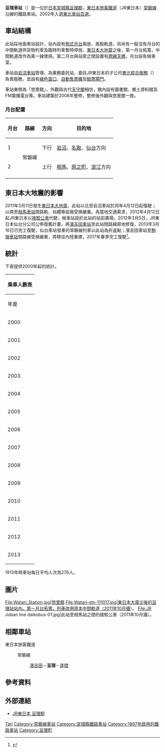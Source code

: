 {{NoteTA|1 = zh:亘理車站; zh-cn:亘理站; zh-tw:亘理車站; zh-hk:亘理站; }}
{{coord|38|2|22.7|N|140|51|40.6|E|region:JP-04_type:railwaystation|display=title}}
{{日本車站資訊
|公司色 = green
|文字色 = 
|站名 = 亘理站
|圖片 = JR East Joban line Watari station 20081223.jpg
|pxl = 
|圖片說明 = 亘理站全貌（2008年12月）
|日文原名 = 亘理
|平假名 = わたり
|羅馬拼音 = Watari
|副站名 = 
|電報略號 = タリ
|車站編號 = 
|所屬公司 = [[File:JR_logo_(east).svg|22px]] [[東日本旅客鐵道|JR東日本]]
|所屬路線 = {{Color|#3333ff|■}}[[常磐線|常磐線]]
|距離 = 329.6
|起站 = [[日暮里站|日暮里]]
|前一站 = [[濱吉田站|濱吉田]]
|前一站距離 = 5.0
|後一站距離 = 3.2
|後一站 = [[逢隈站|逢隈]]
|所在地 = [[宮城縣|宮城縣]][[亘理郡|亘理郡]][[亘理町|亘理町]]字道田西
|車站構造 = [[地面車站|地面車站]]
|月台配置 = 2面2線
|啟用年月日 = 1897年（[[明治|明治]]30年）11月10日
|廢站年月日 = 
|乘客人數 = 2,184
|上下車人次 = 
|統計年度 = 2015年
|轉車 = 
|備註 = 業務委託站
|全寬備註 = 
}}
'''亘理車站'''（{{jpn|j=亘理駅|hg=わたりえき|rm=Watari eki|f=y}}）是一位於[[日本|日本]][[宮城縣|宮城縣]][[亘理郡|亘理郡]]，[[東日本旅客鐵道|東日本旅客鐵道]]（JR東日本）[[常磐線|常磐線]]沿線的鐵路車站。2002年入選[[東北車站百選|東北車站百選]]。

==車站結構==
此站採地面車站設計，站內設有[[側式月台|側式月台]]兩座、兩股軌道，另尚有一股沒有月台的中間軌道供貨物列車及臨時列車暫時停放，[[東日本大地震|東日本大地震]]之後，第一月台拓寬，中間軌道改作為第一線使用。第二月台與站房之間設置有[[跨線天橋|跨線天橋]]，月台設有候車室。

車站由[[岩沼車站|岩沼車站]]管理，為業務委託站，委託JR東日本的子公司[[東北綜合服務|東北綜合服務]]（{{lang|ja|東北総合サービス}}）負責服務，並設有[[綠色窗口|綠色窗口]]、[[自動售票機|自動售票機]]及[[驗票閘門|驗票閘門]]。

車站東側為「悠里館」，外觀與古代[[天守閣|天守閣]]相仿，館內設有圖書館、鄉土資料館及FM廣播電台等。車站建築於2008年整修，整修後外觀與悠里館一致。

=== 月台配置 ===
{| rules="rows" class="wikitable"
!月台<!-- 事業者側による呼称 --->!!路線!!方向!!目的地
|-
! 1
| rowspan="2"| {{Color|#3333ff|■}}常磐線
| style="text-align:center" | 下行
|[[岩沼站|岩沼]]、[[名取站|名取]]、[[仙台站|仙台]]方向
|-
! 2
| style="text-align:center" | 上行
|[[相馬站|相馬]]、[[原之町站|原之町]]、[[浪江站|浪江]]方向
|-
|}

==東日本大地震的影響==
2011年3月11日發生[[東日本大地震|東日本大地震]]，此站以北至岩沼車站於同年4月12日起復駛；以南至[[相馬車站|相馬車站]]間路軌、站體等設施受損嚴重。為當地交通需求，2012年4月12日起JR東日本以[[接駁公車|接駁公車]]代駛，候車站設於此站的站前廣場。2012年3月5日，JR東日本仙台分公司公佈復舊計畫，將[[濱吉田車站|濱吉田車站]]至此站間路線原地修復，2013年3月16日已完工復駛，仙台車站發車的常磐線列車以此站為折返點；濱吉田車站至[[駒嶺車站|駒嶺車站]]間路線受損嚴重，將移往內陸重建，2017年春季完工復駛<ref>{{cite web|date=2012-03-05|url=http://www.jr-sendai.com/doc/20120305a.pdf|title=常磐線の復旧について|publisher=東日本旅客鉄道仙台支社|accessdate=2012年3月7日|deadurl=yes|archiveurl=https://web.archive.org/web/20130619215632/http://www.jr-sendai.com/doc/20120305a.pdf|archivedate=2013年6月19日}}</ref>。

==統計==

下表提供2000年起的統計。
{| class="wikitable" style="margin: 1em 0.2em; text-align: center; font-size: 80%;"
|- style="background: #ddd;"
!colspan="3"|乘車人數表
|-
!年度
!一日平均乘車人數
|-
|2000
|2,810
|-
|2001
|2,724
|-
|2002
|2,621
|-
|2003
|2,626
|-
|2004
|2,558
|-
|2005
|2,494
|-
|2006
|2,411
|-
|2007
|2,362
|-
|2008
|2,298
|-
|2009
|2,212
|-
|2010
|2,158
|-
|2011
|無資料
|-
|2012
|2,608
|-
|2013
|2,280
|}

1913年時車站每日平均人次為276人。

==圖片==
<gallery>
File:Watari_Station.jpg|悠里館
File:Watari-stn-111017.jpg|東日本大震災後的亘理站站內。第一月台拓寬，列車改用原本中間軌道（2011年10月攝）。
File:JR Joban line daikobus-01.jpg|此站至相馬站之間的接駁公車（2011年10月攝）。
</gallery>
== 相鄰車站 ==
; 東日本旅客鐵道
: {{Color|#3333ff|■}}常磐線
:: [[濱吉田站|濱吉田]]－'''亘理'''－[[逢隈站|逢隈]]

==參考資料==
{{reflist}}

==外部連結==
* {{ja}}[http://www.jreast.co.jp/estation/station/info.aspx?StationCd=1702 JR東日本 亘理駅]{{Wayback|url=http://www.jreast.co.jp/estation/station/info.aspx?StationCd=1702 |date=20200927122052 }}

{{常磐線}}
{{东北车站百选}}

{{commonscat|Watari Station (Miyagi)}}
{{DEFAULTSORT:Watari}}
[[Category:日本鐵路車站_Wa|Tari]]
[[Category:常磐線車站|Category:常磐線車站]]
[[Category:宮城縣鐵路車站|Category:宮城縣鐵路車站]]
[[Category:1897年啟用的鐵路車站|Category:1897年啟用的鐵路車站]]
[[Category:亘理町|Category:亘理町]]
